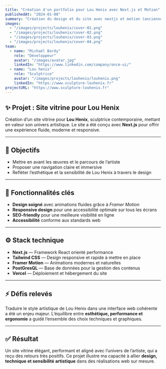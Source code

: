 ---
title: "Création d'un portfolio pour Lou Henix avec Next.js et Motion"
publishedAt: "2024-01-08"
summary: "Création du design et du site avec nextjs et motion (anciennement framer-motion)."
images:
  - "/images/projects/louhenix/cover-01.png"
  - "/images/projects/louhenix/cover-02.png"
  - "/images/projects/louhenix/cover-03.png"
  - "/images/projects/louhenix/cover-04.png"
team:
  - name: "Michaël Bardy"
    role: "Développeur"
    avatar: "/images/avatar.jpg"
    linkedIn: "https://www.linkedin.com/company/once-ui/"
  - name: "Lou henix"
    role: "Sculptrice"
    avatar: "/images/projects/louhenix/louhenix.png"
    linkedIn: "https://www.sculpture-louhenix.fr"
projectURL: "https://www.sculpture-louhenix.fr"
---
## ✨ Projet : Site vitrine pour Lou Henix

Création d’un site vitrine pour **Lou Henix**, sculptrice contemporaine, mettant en valeur son univers artistique.
Le site a été conçu avec **Next.js** pour offrir une expérience fluide, moderne et responsive.

---

## 🎯 Objectifs

* Mettre en avant les œuvres et le parcours de l’artiste
* Proposer une navigation claire et immersive
* Refléter l’esthétique et la sensibilité de Lou Henix à travers le design

---

## 🧩 Fonctionnalités clés

* **Design soigné** avec animations fluides grâce à *Framer Motion*
* **Responsive design** pour une accessibilité optimale sur tous les écrans
* **SEO-friendly** pour une meilleure visibilité en ligne
* **Accessibilité** conforme aux standards web

---

## ⚙️ Stack technique

* **Next.js** — Framework React orienté performance
* **Tailwind CSS** — Design responsive et rapide à mettre en place
* **Framer Motion** — Animations modernes et naturelles
* **PostGresQL** — Base de données pour la gestion des contenus
* **Vercel** — Déploiement et hébergement du site

---

## ⚡ Défis relevés

Traduire le style artistique de Lou Henix dans une interface web cohérente a été un enjeu majeur.
L’équilibre entre **esthétique, performance et ergonomie** a guidé l’ensemble des choix techniques et graphiques.

---

## ✅ Résultat

Un site vitrine élégant, performant et aligné avec l’univers de l’artiste, qui a reçu des retours très positifs.
Ce projet illustre ma capacité à allier **design, technique et sensibilité artistique** dans des réalisations web sur mesure.
